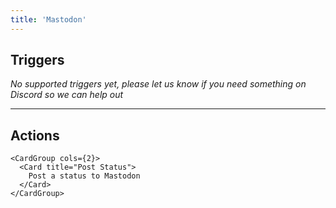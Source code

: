 ```yaml
---
title: 'Mastodon'
---
```


## Triggers

*No supported triggers yet, please let us know if you need something on Discord so we can help out* 


---

## Actions


    <CardGroup cols={2}>
      <Card title="Post Status">
        Post a status to Mastodon
      </Card>
    </CardGroup>
  
